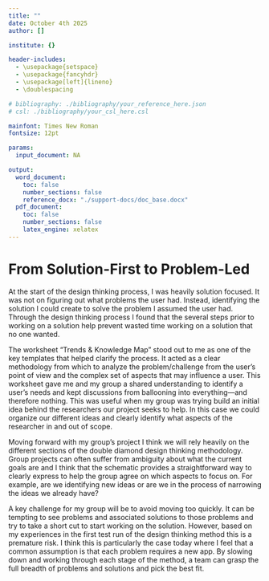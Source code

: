 ```yaml
---
title: ""
date: October 4th 2025
author: []

institute: {}

header-includes:
  - \usepackage{setspace}
  - \usepackage{fancyhdr}
  - \usepackage[left]{lineno}
  - \doublespacing

# bibliography: ./bibliography/your_reference_here.json
# csl: ./bibliography/your_csl_here.csl

mainfont: Times New Roman
fontsize: 12pt

params:
  input_document: NA

output:
  word_document:
    toc: false
    number_sections: false
    reference_docx: "./support-docs/doc_base.docx"
  pdf_document:
    toc: false
    number_sections: false
    latex_engine: xelatex
---
```


 

\pagestyle{fancy}

\fancyhead[L]{Oscar Ramfelt}

\fancyhead[R]{Design thinking process: Individual reflection - 04-10-2025}

# From Solution-First to Problem-Led

At the start of the design thinking process, I was heavily solution focused. It was not on figuring out what problems the user had. Instead, identifying the solution I could create to solve the problem I assumed the user had. Through the design thinking process I found that the several steps prior to working on a solution help prevent wasted time working on a solution that no one wanted.

The worksheet "Trends & Knowledge Map" stood out to me as one of the key templates that helped clarify the process. It acted as a clear methodology from which to analyze the problem/challenge from the user's point of view and the complex set of aspects that may influence a user. This worksheet gave me and my group a shared understanding to identify a user’s needs and kept discussions from ballooning into everything—and therefore nothing. This was useful when my group was trying build an initial idea behind the researchers our project seeks to help. In this case we could organize our different ideas and clearly identify what aspects of the researcher in and out of scope.

Moving forward with my group's project I think we will rely heavily on the different sections of the double diamond design thinking methodology. Group projects can often suffer from ambiguity about what the current goals are and I think that the schematic provides a straightforward way to clearly express to help the group agree on which aspects to focus on. For example, are we identifying new ideas or are we in the process of narrowing the ideas we already have?

A key challenge for my group will be to avoid moving too quickly. It can be tempting to see problems and associated solutions to those problems and try to take a short cut to start working on the solution. However, based on my experiences in the first test run of the design thinking method this is a premature risk. I think this is particularly the case today where I feel that a common assumption is that each problem requires a new app. By slowing down and working through each stage of the method, a team can grasp the full breadth of problems and solutions and pick the best fit.
